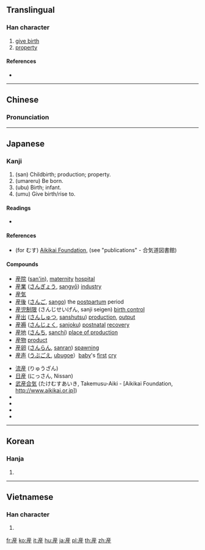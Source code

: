 {{also|产|產}}
==Translingual==

===Han character===
{{Han char|rn=100|rad=生|as=06|sn=11|four=|canj=卜竹竹手一 (YHHQM)|ids=⿸[[产]][[生]]}}

# [[give birth]]
# [[property]] {{qualifier|Japanese}} <!-- I don’t know if this is restricted to Japanese, but it’s found in [[共産]] 'communist' (shared property) and [[不動産]] 'real estate' (non-moving property) -->

====References====
* {{Han ref|kx=0755.111|dkj=21684|hdz=42577.150|uh=7523|ud=29987}}

----

==Chinese==
{{zh-hanzi-box|[[产]]|産}}

===Pronunciation===
{{zh-pron
|m=chǎn
|c=caan2
|mc=y
|oc=y
|ma=
|cat=v,n
}}

----

==Japanese==

===Kanji===
{{ja-kanji|grade=4|rs=生06}}

# (san) Childbirth; production; property.
# (umareru) Be born.
# (ubu) Birth; infant.
# (umu) Give birth/rise to.

====Readings====
* {{ja-readings|goon=[[せん]] (sen)|kanon=[[さん]] (san)|kun=[[うまれる]] (umareru), [[うぶ]] (ubu), [[うむ]] (umu),　[[むす]] (musu)}}

====References====
* (for むす) [http://www.aikikai.or.jp Aikikai Foundation], (see "publications" - 合気道図書館)

====Compounds====
{{top2}}
* [[産院]] ([[san'in]]), [[maternity]] [[hospital]]
* [[産業]] ([[さんぎょう]], [[sangyō]]) [[industry]]
* [[産気]]
* [[産後]] ([[さんご]], [[sango]]) the [[postpartum]] period
* [[産児制限]] (さんじせいげん, sanji seigen) [[birth control]]
* [[産出]] ([[さんしゅつ]], [[sanshutsu]]) [[production]], [[output]]
* [[産褥]] ([[さんじょく]], [[sanjoku]]) [[postnatal]] [[recovery]]
* [[産地]] ([[さんち]], [[sanchi]]) [[place of production]]
* [[産物]] [[product]]
* [[産卵]] ([[さんらん]], [[sanran]]) [[spawning]]
* [[産声]] ([[うぶごえ]], [[ubugoe]]）[[baby]]'s [[first]] [[cry]]
{{mid2}}
* [[流産]] (りゅうざん)
* [[日産]] (にっさん, Nissan)
* [[武産合気]] (たけむすあいき, Takemusu-Aiki - [Aikikai Foundation, http://www.aikikai.or.jp])
* {{term|共産||[[communist]]|tr=[[きょうさん]], [[kyōsan]]|lang=ja|sc=Jpan}}
* {{term|共産主義||[[communism]]|tr=[[きょうさんしゅぎ]], [[kyōsanshugi]]|lang=ja|sc=Jpan}}
* {{term|共産党||[[communist]] [[party]]|tr=[[きょうさんとう]], [[kyōsantō]]|lang=ja|sc=Jpan}}
* {{term|共産党宣言||[[communist]] [[party]] [[manifesto]]|tr=[[きょうさんとうせんげん]], [[kyōsantō sengen]]|lang=ja|sc=Jpan}}
{{bottom}}

----

==Korean==

===Hanja===
{{ko-hanja|hangeul=[[산]]|eumhun=|rv=san|mr=san|y=san}}

# {{defn|lang=ko|sort=生06}}

----

==Vietnamese==

===Han character===
{{vi-hantu|[[sản]]|rs=生06}}

# {{defn|lang=vi|sort=生06}}

[[fr:産]]
[[ko:産]]
[[it:産]]
[[hu:産]]
[[ja:産]]
[[pl:産]]
[[th:産]]
[[zh:産]]
